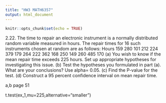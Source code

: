 ```yaml
---
title: "HW3 MATH6357"
output: html_document
---
```


```r
knitr::opts_chunk$set(echo = TRUE)
```

2.22. The time to repair an electronic instrument is a normally distributed random variable measured in hours. The repair
times for 16 such instruments chosen at random are as follows:
Hours
159 280 101 212
224 379 179 264
222 362 168 250
149 260 485 170
(a) You wish to know if the mean repair time exceeds 225
hours. Set up appropriate hypotheses for investigating
this issue.
(b) Test the hypotheses you formulated in part (a). What
are your conclusions? Use alpha= 0.05.
(c) Find the P-value for the test.
(d) Construct a 95 percent confidence interval on mean
repair time.

a,b page 51

t.test(ex_1,mu=225,alternative="smaller")